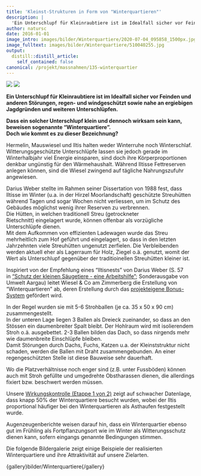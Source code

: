 ```yaml
---
title: 'Kleinst-Strukturen in Form von "Winterquartieren"'
description: |
  'Ein Unterschlupf für Kleinraubtiere ist im Idealfall sicher vor Feinden und anderen Störungen, regen- und windgeschützt sowie nahe an ergiebigen Jagdgründen und weiteren Unterschlüpfen. Dass ein solcher Unterschlupf klein und dennoch wirksam sein kann, beweisen sogenannte "Winterquartiere". Doch wie kommt es zu dieser Bezeichnung?'
author: natursc
date: 2016-01-01
image_intro: images/bilder/Winterquartiere/2020-07-04_095858_1500px.jpg
image_fulltext: images/bilder/Winterquartiere/510040255.jpg
output:
  distill::distill_article:
    self_contained: false
canonical: /projekt/massnahmen/135-winterquartier
---
```


![](images/bilder/Winterquartiere/2020-07-04_095858_1500px.jpg) <!--image_intro-->
![](images/bilder/Winterquartiere/510040255.jpg) <!--image_fulltext-->

**Ein Unterschlupf für Kleinraubtiere ist im Idealfall sicher vor
Feinden und anderen Störungen, regen- und windgeschützt sowie nahe an
ergiebigen Jagdgründen und weiteren Unterschlüpfen.**

**Dass ein solcher Unterschlupf klein und dennoch wirksam sein kann,
beweisen sogenannte "Winterquartiere".**  
**Doch wie kommt es zu dieser Bezeichnung?**

Hermelin, Mauswiesel und Iltis halten weder Winterruhe noch
Winterschlaf. Witterungsgeschützte Unterschlüpfe lassen sie jedoch
gerade im Winterhalbjahr viel Energie einsparen, sind doch ihre
Körperproportionen denkbar ungünstig für den Wärmehaushalt. Während
Iltisse Fettreserven anlegen können, sind die Wiesel zwingend auf
tägliche Nahrungszufuhr angewiesen.

Darius Weber stellte im Rahmen seiner Dissertation von 1988 fest, dass
Iltisse im Winter (u.a. in der Hirzel Moorlandschaft) geschützte
Streuhütten während Tagen und sogar Wochen nicht verliessen, um im
Schutz des Gebäudes möglichst wenig ihrer Reserven zu verbrennen.  
Die Hütten, in welchen traditionell Streu (getrockneter
Rietschnitt) eingelagert wurde, können offenbar als vorzügliche
Unterschlüpfe dienen.  
Mit dem Aufkommen von effizienten Ladewagen wurde das Streu mehrheitlich
zum Hof geführt und eingelagert, so dass in den letzten Jahrzehnten
viele Streuhütten ungenutzt zerfielen. Die Verbleibenden werden aktuell
eher als Lagerraum für Holz, Ziegel o.ä. genutzt, womit der Wert als
Unterschlupf gegenüber der traditioinellen Streuhütten kleiner ist. 

Inspiriert von der Empfehlung eines "Iltisnests" von Darius Weber (S. 57
in ["Schutz der kleinen Säugetiere - eine
Arbeitshilfe"](http://www.wieselundco.ch/images/Dokus_Faktenblaetter/Schutz_der_kleinen_saeugetiere_-_eine_arbeitshilfe_red.pdf);
Sonderausgabe von Umwelt Aargau) leitet Wiesel & Co am Zimmerberg die
Erstellung von "Winterquartieren" ab, deren Erstellung durch das
[projekteigene Bonus-System](images/dokumente/Bonussystem_WiCoZ.pdf)
gefördert wird.

In der Regel wurden sie mit 5-6 Strohballen (je ca. 35 x 50 x 90 cm)
zusammengestellt.  
In der unteren Lage liegen 3 Ballen als Dreieck zueinander, so dass an
den Stössen ein daumenbreiter Spalt bleibt. Der Hohlraum wird mit
isolierendem Stroh o.ä. ausgebettet. 2-3 Ballen bilden das Dach, so dass
nirgends mehr wie daumenbreite Einschlüpfe bleiben.  
Damit Störungen durch Dachs, Fuchs, Katzen u.a. der Kleinststruktur
nicht schaden, werden die Ballen mit Draht zusammengebunden. An einer
regengeschützten Stelle ist diese Bauweise sehr dauerhaft.

Wo die Platzverhältnisse noch enger sind (z.B. unter Fussböden) können
auch mit Stroh gefüllte und umgedrehte Obstharassen dienen, die
allerdings fixiert bzw. beschwert werden müssen. 

Unsere [Wirkungskontrolle (Etappe 1 von
2)](projekt/resultate/125-wk-etappe1) zeigt auf schwacher Datenlage,
dass knapp 50% der Winterquartiere besucht wurden, wobei der Iltis
proportional häufiger bei den Winterquartieren als Asthaufen
festgestellt wurde. 

Augenzeugenberichte weisen darauf hin, dass ein Winterquartier ebenso
gut im Frühling als Fortpflanzungsort wie im Winter als Witterungsschutz
dienen kann, sofern eingangs genannte Bedingungen stimmen.

Die folgende Bildergalerie zeigt einige Beispiele der realisierten
Winterquartiere und ihre Attraktivität auf unsere Zielarten. 

{gallery}bilder/Winterquartiere{/gallery}

 

 

<!--http://wieselundco.ch/projekt/massnahmen/135-winterquartier-->
